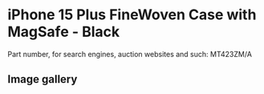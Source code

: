 
# iPhone 15 Plus FineWoven Case with MagSafe - Black

Part number, for search engines, auction websites and such: MT423ZM/A

## Image gallery

<div style={{ width: "768px" }}>
  <GalleryComponent
    images={[
      {
        original: "/everysource/MT423.png",
        thumbnail: "/everypreview/MT423.png",
      },
      {
        original: "/everysource/MT423_AV1.png",
        thumbnail: "/everypreview/MT423_AV1.png",
      },
      {
        original: "/everysource/MT423_AV2.png",
        thumbnail: "/everypreview/MT423_AV2.png",
      },
      {
        original: "/everysource/MT423_AV3.png",
        thumbnail: "/everypreview/MT423_AV3.png",
      },
      {
        original: "/everysource/MT423_AV4.png",
        thumbnail: "/everypreview/MT423_AV4.png",
      }
    ]}
  />
</div>